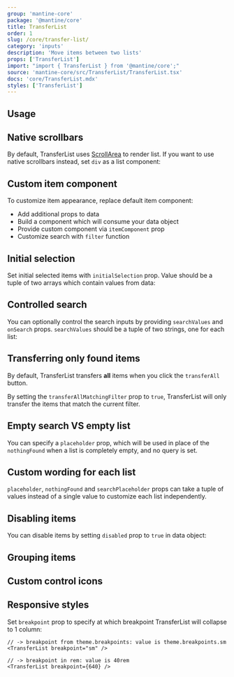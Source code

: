 ```yaml
---
group: 'mantine-core'
package: '@mantine/core'
title: TransferList
order: 1
slug: /core/transfer-list/
category: 'inputs'
description: 'Move items between two lists'
props: ['TransferList']
import: "import { TransferList } from '@mantine/core';"
source: 'mantine-core/src/TransferList/TransferList.tsx'
docs: 'core/TransferList.mdx'
styles: ['TransferList']
---
```



## Usage

<Demo data={TransferListDemos.usage} />

## Native scrollbars

By default, TransferList uses [ScrollArea](/core/scroll-area/) to render list.
If you want to use native scrollbars instead, set `div` as a list component:

<Demo data={TransferListDemos.scrollbars} />

## Custom item component

To customize item appearance, replace default item component:

- Add additional props to data
- Build a component which will consume your data object
- Provide custom component via `itemComponent` prop
- Customize search with `filter` function

<Demo data={TransferListDemos.itemComponent} />

## Initial selection

Set initial selected items with `initialSelection` prop.
Value should be a tuple of two arrays which contain values from data:

<Demo data={TransferListDemos.initialSelection} />

## Controlled search

You can optionally control the search inputs by providing `searchValues` and `onSearch` props. `searchValues` should
be a tuple of two strings, one for each list:

<Demo data={TransferListDemos.controlledSearch} />

## Transferring only found items

By default, TransferList transfers **all** items when you click the `transferAll` button.

By setting the `transferAllMatchingFilter` prop to `true`, TransferList will only transfer the items that match the current filter.

<Demo data={TransferListDemos.transferAllMatchingFilter} />

## Empty search VS empty list

You can specify a `placeholder` prop, which will be used in place of the `nothingFound` when a list is completely empty,
and no query is set.

<Demo data={TransferListDemos.placeholder} />

## Custom wording for each list

`placeholder`, `nothingFound` and `searchPlaceholder` props can take a tuple of values instead of a single value to
customize each list independently.

<Demo data={TransferListDemos.differentPlaceholders} />

## Disabling items

You can disable items by setting `disabled` prop to `true` in data object:

<Demo data={TransferListDemos.disabledItems} />

## Grouping items

<Demo data={TransferListDemos.group} />

## Custom control icons

<Demo data={TransferListDemos.customIcons} />

## Responsive styles

Set `breakpoint` prop to specify at which breakpoint TransferList will collapse to 1 column:

```tsx
// -> breakpoint from theme.breakpoints: value is theme.breakpoints.sm
<TransferList breakpoint="sm" />

// -> breakpoint in rem: value is 40rem
<TransferList breakpoint={640} />
```
